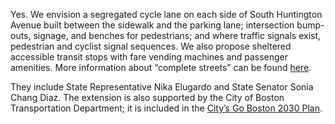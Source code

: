 

<FAQ
 question="Why extend the Green Line to Hyde Square?"
 answer="Extension of the line to Hyde Square will connect Hyde Square and adjacent neighborhoods
         directly to the central subway. It will provide no-transfer public transit to and from Park Street
         Station and Government Center for the increasing number of residents on South Huntington
         Avenue and in adjoining neighborhoods. The extension will also provide a more reliable,
         comfortable ride than the Route 39 bus, and relieve excessive rush hour crowding on the 39."/>
<FAQ
    question="How long is the extension and what is the route?"
    answer="The extension from the current last stop at Heath Street/VA to the Hyde Square neighborhood is
            approximately 0.65 miles. The streetcar will travel along South Huntington Avenue to Hyde
            Square/Canary Square with a likely intermediate stop at Bynner/Perkins streets."/>

<FAQ
    question="Will the extension follow “complete streets” guidelines?">
    Yes. We envision a segregated cycle lane on each side of South Huntington Avenue built between the
    sidewalk and the parking lane; intersection bump-outs, signage, and benches for pedestrians; and where
    traffic signals exist, pedestrian and cyclist signal sequences. We also propose sheltered accessible transit
    stops with fare vending machines and passenger amenities. More information about “complete streets”
    can be found [here](https://smartgrowthamerica.org/program/national-complete-streets-coalition/what-are-complete-streets/).
</FAQ>

<FAQ
    question="What suggestions have been offered for a Hyde Square terminus?"
    answer="There are several possible options for a terminus. The South Huntington Avenue option at the intersection
            of Moraine and Centre streets is the simplest and likely least expensive. It would have a boarding
            platform in the middle of the avenue with tracks on either side of the platform."/>

<FAQ
    question="What public officials support the extension?">
    They include State Representative Nika Elugardo and State Senator Sonia Chang Diaz. The extension is
    also supported by the City of Boston Transportation Department; it is included in the [City’s Go Boston
    2030 Plan](https://www.boston.gov/sites/default/files/file/document_files/2017/03/go_boston_2030_-_7_projects_and_policies_spreads_1.pdf).
</FAQ>

<FAQ
  question="What Jamaica Plain organizations and institutions support the extension?"
  answer="The extension is supported by the following: The Jamaica Plain Neighborhood Council, The Hyde Square
          Task Force, The Jamaica Pond Association, Sherrill House, Mount Pleasant Home, AstraZeneca Hope
          Lodge, Eden Properties (the Brynx development), and a coalition of Hyde Square merchants."/>

<FAQ
  question="How much will the extension cost?"
  answer="Based on an informal cost analysis of other new streetcar projects in the United States (including Omaha,
          St. Louis, Pittsburgh, San Francisco, and Washington DC), the overall cost estimate for the 0.65 mile
          extension from Heath/VA to Hyde Square ranges roughly between $50 and $60 million in 2021 dollars.
          The cost includes laying track, installing catenary, constructing three station stops, supplementing the
          current Green Line fleet with two new streetcars, design, soft costs, and contingencies. In addition,
          designing and building the “complete streets” component of the project would likely cost about $2.5
          million."/>

<FAQ
  question="What neighborhoods will benefit from the extension and how will they benefit?"
  answer="The extension will benefit residents in the northernmost neighborhoods of Jamaica Plain. These include
          Pondside abutting the length of South Huntington Avenue, the Boylston Street neighborhood, and the
          Centre Street neighborhood surrounding the Mary Curley School. Most importantly, it will serve the
          Hyde Square neighborhood, which has been designated Boston’s “Latin Quarter“ by the Boston City
          Council and the Massachusetts Cultural Council. The extension will provide a direct single-seat ride
          connecting Hyde Square to the central subway, promoting the square as a destination for many throughout
          the metropolitan area with its unique shopping and dining experiences."/>

<FAQ
  question="How will the new E-line Hyde Square extension be integrated with the rest of the Green Line system,
            and will there be a connection to the new Green Line extension into Somerville?"
  answer="The Green Line extension from the current Heath Street terminus to Hyde Square will become an integral
          part of the overall Green Line system. It will put Hyde Square on the MBTA system map as a destination.
          Later this year, when the Somerville extension opens for service, the MBTA plans to run the E-line from
          Medford/Tufts through downtown Boston to the current Heath Street terminus. So it is expected that once
          the Hyde Square extension is completed, service from Somerville will continue on to Hyde Square."/>

<FAQ
  question="What will fares cost on the new extension?"
  answer="Fares on the Green Line extension to Hyde Square will be consistent with the fares that are currently
          collected on the Green Line and the subway system generally."/>
